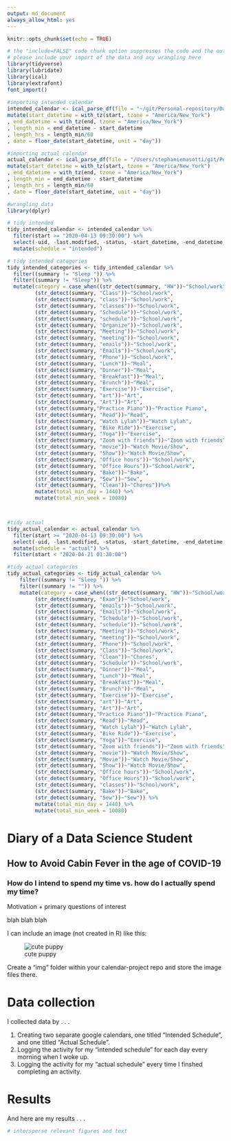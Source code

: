 ```yaml
---
output: md_document
always_allow_html: yes
---
```


```r
knitr::opts_chunk$set(echo = TRUE)
```


```r
# the "include=FALSE" code chunk option suppresses the code and the output from this chunk from appearing in the knit file
# please include your import of the data and any wrangling here
library(tidyverse)
library(lubridate)
library(ical)
library(extrafont)
font_import()
   
#importing intended calendar
intended_calendar <- ical_parse_df(file = "~/git/Personal-repository/Data_Science_Final_Project/Intended_Schedule/intended_smasotti21@gmail.com.ics") %>%
mutate(start_datetime = with_tz(start, tzone = "America/New_York")
, end_datetime = with_tz(end, tzone = "America/New_York")
, length_min = end_datetime - start_datetime
, length_hrs = length_min/60
, date = floor_date(start_datetime, unit = "day"))

#importing actual calendar
actual_calendar <- ical_parse_df(file = "/Users/stephaniemasotti/git/Personal-repository/Data_Science_Final_Project/actual.ics") %>%
mutate(start_datetime = with_tz(start, tzone = "America/New_York")
, end_datetime = with_tz(end, tzone = "America/New_York")
, length_min = end_datetime - start_datetime
, length_hrs = length_min/60
, date = floor_date(start_datetime, unit = "day"))

#wrangling data 
library(dplyr)

# tidy intended 
tidy_intended_calendar <- intended_calendar %>%
  filter(start >= "2020-04-13 09:30:00") %>%
  select(-uid, -last.modified, -status, -start_datetime, -end_datetime, -description) %>%
  mutate(schedule = "intended")

# tidy intended categories 
tidy_intended_categories <- tidy_intended_calendar %>%
  filter((summary != "Sleep ")) %>%
  filter((summary != "Sleep")) %>%
  mutate(category = case_when((str_detect(summary, "HW"))~"School/work", 
         (str_detect(summary, "Class"))~"School/work", 
         (str_detect(summary, "class"))~"School/work", 
         (str_detect(summary, "classes"))~"School/work",
         (str_detect(summary, "Schedule"))~"School/work",
         (str_detect(summary, "schedule"))~"School/work",
         (str_detect(summary, "Organize"))~"School/work",
         (str_detect(summary, "Meeting"))~"School/work",
         (str_detect(summary, "meeting"))~"School/work",
         (str_detect(summary, "emails"))~"School/work",
         (str_detect(summary, "Emails"))~"School/work",
         (str_detect(summary, "Phone"))~"School/work",
         (str_detect(summary, "Lunch"))~"Meal", 
         (str_detect(summary, "Dinner"))~"Meal", 
         (str_detect(summary, "Breakfast"))~"Meal", 
         (str_detect(summary, "Brunch"))~"Meal",
         (str_detect(summary, "Exercise"))~"Exercise", 
         (str_detect(summary, "art"))~"Art",
         (str_detect(summary, "Art"))~"Art",
         (str_detect(summary,"Practice Piano"))~"Practice Piano", 
         (str_detect(summary, "Read"))~"Read", 
         (str_detect(summary, "Watch Lylah"))~"Watch Lylah", 
         (str_detect(summary, "Bike Ride"))~"Exercise", 
         (str_detect(summary, "Yoga"))~"Exercise",
         (str_detect(summary, "Zoom with friends"))~"Zoom with friends",
         (str_detect(summary, "movie"))~"Watch Movie/Show", 
         (str_detect(summary, "Show"))~"Watch Movie/Show", 
         (str_detect(summary, "Office hours"))~"School/work", 
         (str_detect(summary, "Office Hours"))~"School/work", 
         (str_detect(summary, "Bake"))~"Bake", 
         (str_detect(summary, "Sew"))~"Sew", 
         (str_detect(summary, "Clean"))~"Chores"))%>%
         mutate(total_min_day = 1440) %>%
         mutate(total_min_week = 10080)



#tidy actual 
tidy_actual_calendar <- actual_calendar %>%
  filter(start >= "2020-04-13 09:30:00") %>%
  select(-uid, -last.modified, -status, -start_datetime, -end_datetime, -description) %>%
  mutate(schedule = "actual") %>%
  filter(start < "2020-04-21 01:30:00")

#tidy actual categories 
tidy_actual_categories <- tidy_actual_calendar %>%
    filter((summary != "Sleep ")) %>%
    filter((summary != "")) %>%
    mutate(category = case_when((str_detect(summary, "HW"))~"School/work", 
         (str_detect(summary, "Exam"))~"School/work",
         (str_detect(summary, "emails"))~"School/work",
         (str_detect(summary, "Emails"))~"School/work",
         (str_detect(summary, "Schedule"))~"School/work",
         (str_detect(summary, "schedule"))~"School/work",
         (str_detect(summary, "Meeting"))~"School/work",
         (str_detect(summary, "meeting"))~"School/work",
         (str_detect(summary, "Phone"))~"School/work",
         (str_detect(summary, "Class"))~"School/work", 
         (str_detect(summary, "Clean"))~"Chores", 
         (str_detect(summary, "Schedule"))~"School/work",
         (str_detect(summary, "Dinner"))~"Meal", 
         (str_detect(summary, "Lunch"))~"Meal", 
         (str_detect(summary, "Breakfast"))~"Meal", 
         (str_detect(summary, "Brunch"))~"Meal",
         (str_detect(summary, "Exercise"))~"Exercise", 
         (str_detect(summary, "art"))~"Art",
         (str_detect(summary, "Art"))~"Art",
         (str_detect(summary,"Practice Piano"))~"Practice Piano", 
         (str_detect(summary, "Read"))~"Read", 
         (str_detect(summary, "Watch Lylah"))~"Watch Lylah", 
         (str_detect(summary, "Bike Ride"))~"Exercise", 
         (str_detect(summary, "Yoga"))~"Exercise",
         (str_detect(summary, "Zoom with friends"))~"Zoom with friends",
         (str_detect(summary, "movie"))~"Watch Movie/Show", 
         (str_detect(summary, "Movie"))~"Watch Movie/Show", 
         (str_detect(summary, "Show"))~"Watch Movie/Show", 
         (str_detect(summary, "Office hours"))~"School/work", 
         (str_detect(summary, "Office Hours"))~"School/work", 
         (str_detect(summary, "classes"))~"School/work", 
         (str_detect(summary, "Bake"))~"Bake", 
         (str_detect(summary, "Sew"))~"Sew")) %>%
         mutate(total_min_day = 1440) %>%
         mutate(total_min_week = 10080)

```

# Diary of a Data Science Student
## How to Avoid Cabin Fever in the age of COVID-19
### How do I intend to spend my time vs. how do I actually spend my time?

Motivation + primary questions of interest

blah blah blah

I can include an image (not created in R) like this:

![cute puppy](~/git/calendar-project/cute_puppy.png)

Create a "img" folder within your calendar-project repo and store the image files there.

# Data collection

I collected data by . . . 

1. Creating two separate google calendars, one titled "Intended Schedule", and one titled "Actual Schedule".
2. Logging the activity for my "intended schedule" for each day every morning when I woke up.
3. Logging the activity for my "actual schedule" every time I finshed completing an activity.

# Results

And here are my results . . .

```r
# intersperse relevant figures and text
```
